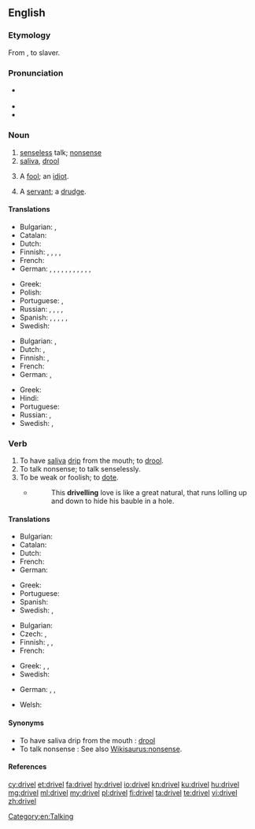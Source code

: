 ==English==

===Etymology===
From  {{etyl|ang|en}} {{term|dravelen, drabelen, drevelen, drivelen|lang=ang}}, to slaver.

===Pronunciation===
* {{a|UK}} {{IPA|/dɹɪv.əl/|lang=en}}
* {{audio|en-us-drivel.ogg|Audio (US)|lang=en}}
* {{rhymes|ɪvəl|lang=en}}

===Noun===
{{en-noun|-}}

# [[senseless]] talk; [[nonsense]]
# [[saliva]], [[drool]]
# {{context|obsolete|lang=en}} A [[fool]]; an [[idiot]].
#: {{rfquotek|Sir Philip Sidney}}
# {{context|obsolete|lang=en}} A [[servant]]; a [[drudge]].
#: {{rfquotek|Huloet}}

====Translations====
{{trans-top|senseless talk}}
* Bulgarian: {{t+|bg|глупости|p}}, {{t+|bg|безсмислици|p}}
* Catalan: {{t|ca|ximpleries|f-p}}
* Dutch: {{t|nl|geneuzel|n}}
* Finnish: {{t|fi|höpinä}}, {{t|fi|höpöpuhe}}, {{t|fi|höpötys}}, {{t|fi|pöty}}, {{t+|fi|hölynpöly}}
* French: {{t+|fr|foutaise}}
* German: {{t+|de|Blödsinn|m}}, {{t|de|Faselei|f}}, {{t|de|Gefasel|n}}, {{t+|de|Gelaber|n}}, {{t+|de|Laberei|f}}, {{t+|de|Geschwafel|n}}, {{t|de|Schwafelei|f}}, {{t|de|Gewäsch|n}}, {{t+|de|Geschwätz|n}}, {{t|de|Gesülze|n}}, {{t+|de|Gerede|n}}, {{t+|de|Palaver|n}}
{{trans-mid}}
* Greek: {{t+|el|αερολογίες|f|p}}
* Polish: {{t+|pl|bełkot|m}}
* Portuguese: {{t+|pt|besteira|f}}, {{t+|pt|bobagem|f}}
* Russian: {{t+|ru|бессмыслица|f|tr=bessmýslica|sc=Cyrl}}, {{t+|ru|ерунда|f|tr=jerundá|sc=Cyrl}}, {{t+|ru|чепуха|f|tr=čepuxá|sc=Cyrl}}, {{t+|ru|чушь|f|tr=čušʹ|sc=Cyrl}}, {{t+|ru|вздор|m|tr=vzdor|sc=Cyrl}}
* Spanish: {{t+|es|tonterías|f-p}}, {{t|es|chorradas|f-p}}, {{t|es|babosadas|f-p}}, {{t|es|leseras|f-p}}, {{t|es|macanas|f-p}}, {{t+|es|monserga|f}}
* Swedish: {{t+|sv|dravel|n}}
{{trans-bottom}}

{{trans-top|saliva, drool}}
* Bulgarian: {{t+|bg|лиги|p}}, {{t|bg|слюнка|f}}
* Dutch: {{t+|nl|kwijl|n}}, {{t+|nl|speeksel|n}}
* Finnish: {{t+|fi|sylki}}, {{t+|fi|kuola}}
* French: {{t+|fr|bave|f}}
* German: {{t+|de|Geifer|m}}, {{t+|de|Sabber|m}}
{{trans-mid}}
* Greek: {{t+|el|σάλιο|n|tr=sálio|sc=Grek}}
* Hindi: {{t|hi|लार|f|tr=lār}}
* Portuguese: {{t+|pt|baba|f}}
* Russian: {{t+|ru|слюна|f|tr=sljuná|sc=Cyrl}}, {{t+|ru|слюни|p|tr=sljuni|sc=Cyrl}}
* Swedish: {{t|sv|drägel|n}}, {{t|sv|dregel|n}}
{{trans-bottom}}

===Verb===
{{en-verb|drivels|driveling|pres_ptc2=drivelling|driveled|past2=drivelled}}

# To have [[saliva]] [[drip]] from the mouth; to [[drool]].
# To talk nonsense; to talk senselessly.
# To be weak or foolish; to [[dote]].
#* {{RQ:Shakespeare Romeo|II}}
#*: This '''drivelling''' love is like a great natural, that runs lolling up and down to hide his bauble in a hole. 
#: {{rfquotek|Dryden}}

====Translations====
{{trans-top|to have saliva drip from the mouth}}
* Bulgarian: {{t|bg|лигавя се}}
* Catalan: {{t+|ca|bavejar}}
* Dutch: {{t+|nl|kwijlen}}
* French: {{t+|fr|baver}}
* German: {{t+|de|sabbern}}
{{trans-mid}}
* Greek: {{t|el|βγάζω σάλια|tr=vgázo sália|sc=Grek}}
* Portuguese: {{t+|pt|babar}}
* Spanish: {{t+|es|babear}}
* Swedish: {{t+|sv|dregla}}, {{t|sv|drägla}}
{{trans-bottom}}

{{trans-top|to talk nonsense}}
* Bulgarian: {{t|bg|говоря глупости}}
* Czech: {{t|cs|blábolat}}, {{t|cs|žvanit}}
* Finnish: {{t|fi|höpsiä}}, {{t+|fi|höpöttää}}, {{t|fi|puhua puuta heinää}}
* French: {{t+|fr|radoter}}
{{trans-mid}}
* Greek: {{t+|el|αερολογώ|tr=aerologó|sc=Grek}}, {{t+|el|σαλιαρίζω|tr=saliarízo|sc=Grek}}, {{t|el|λέω ανοησίες|tr=léo anoisíes|sc=Grek}}
* Swedish: {{t|sv|dravla}}
{{trans-bottom}}

{{checktrans-top}}
* German: {{t+check|de|faseln}}, {{t+check|de|geifern}}, {{t-check|de|speicheln}}
{{trans-mid}}
* Welsh: {{t+check|cy|glafoeri}}
{{trans-bottom}}

====Synonyms====
* To have saliva drip from the mouth : [[drool]]
* To talk nonsense : See also [[Wikisaurus:nonsense]].

====References====
{{R:Webster 1913}}

[[Category:en:Talking]]

[[cy:drivel]]
[[et:drivel]]
[[fa:drivel]]
[[hy:drivel]]
[[io:drivel]]
[[kn:drivel]]
[[ku:drivel]]
[[hu:drivel]]
[[mg:drivel]]
[[ml:drivel]]
[[my:drivel]]
[[pl:drivel]]
[[fi:drivel]]
[[ta:drivel]]
[[te:drivel]]
[[vi:drivel]]
[[zh:drivel]]